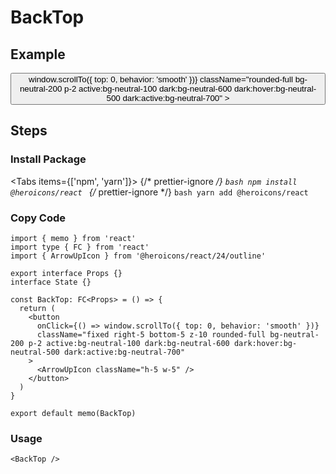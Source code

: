 
<BackTop />

# BackTop

## Example

<div className="mt-4">
  <button
    onClick={() => window.scrollTo({ top: 0, behavior: 'smooth' })}
    className="rounded-full bg-neutral-200 p-2 active:bg-neutral-100 dark:bg-neutral-600 dark:hover:bg-neutral-500 dark:active:bg-neutral-700"
  >
    <ArrowUpIcon className="h-5 w-5" />
  </button>
</div>

## Steps

<div className="steps">

### Install Package

<Tabs items={['npm', 'yarn']}>
  {/* prettier-ignore */}
  <Tab>
    ```bash
    npm install @heroicons/react
    ```
    </Tab>
  {/* prettier-ignore */}
  <Tab>
    ```bash
    yarn add @heroicons/react
    ```
</Tab>
</Tabs>

### Copy Code

```tsx filename="containers/BackTop/index.tsx"
import { memo } from 'react'
import type { FC } from 'react'
import { ArrowUpIcon } from '@heroicons/react/24/outline'

export interface Props {}
interface State {}

const BackTop: FC<Props> = () => {
  return (
    <button
      onClick={() => window.scrollTo({ top: 0, behavior: 'smooth' })}
      className="fixed right-5 bottom-5 z-10 rounded-full bg-neutral-200 p-2 active:bg-neutral-100 dark:bg-neutral-600 dark:hover:bg-neutral-500 dark:active:bg-neutral-700"
    >
      <ArrowUpIcon className="h-5 w-5" />
    </button>
  )
}

export default memo(BackTop)
```

### Usage

```tsx
<BackTop />
```

</div>

<Comment />
